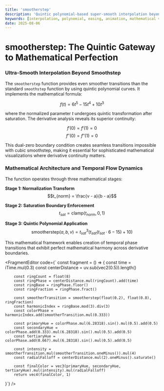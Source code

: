 ```yaml
---
title: 'smootherstep'
description: 'Quintic polynomial-based super-smooth interpolation beyond smoothstep'
keywords: [interpolation, polynomial, easing, animation, mathematical visualization]
date: 2025-08-06
---
```



# smootherstep: The Quintic Gateway to Mathematical Perfection

### Ultra-Smooth Interpolation Beyond Smoothstep

The `smootherstep` function provides even smoother transitions than the standard `smoothstep` function by using quintic polynomial curves. It implements the mathematical formula:

$$f(t) = 6t^5 - 15t^4 + 10t^3$$

where the normalized parameter $t$ undergoes quintic transformation after saturation. The derivative analysis reveals its superior continuity:

$$f'(0) = f'(1) = 0$$
$$f''(0) = f''(1) = 0$$

This dual-zero boundary condition creates seamless transitions impossible with cubic smoothstep, making it essential for sophisticated mathematical visualizations where derivative continuity matters.

### Mathematical Architecture and Temporal Flow Dynamics

The function operates through three mathematical stages:

**Stage 1: Normalization Transform**
$$t_{norm} = \frac{v - a}{b - a}$$

**Stage 2: Saturation Boundary Enforcement**
$$t_{sat} = \text{clamp}(t_{norm}, 0, 1)$$

**Stage 3: Quintic Polynomial Application**
$$\text{smootherstep}(a,b,v) = t_{sat}^3(t_{sat}(t_{sat} \cdot 6 - 15) + 10)$$

This mathematical framework enables creation of temporal phase transitions that exhibit perfect mathematical harmony across derivative boundaries.

<FragmentEditor
        code={`
const fragment = () => {
        const time = iTime.mul(0.3)
        const centerDistance = uv.sub(vec2(0.5)).length()

        const ringCount = float(8)
        const ringPhase = centerDistance.mul(ringCount).add(time)
        const ringBase = ringPhase.floor()
        const ringFraction = ringPhase.fract()

        const smootherTransition = smootherstep(float(0.2), float(0.8), ringFraction)
        const harmonicIndex = ringBase.mod(3).div(3)
        const colorPhase = harmonicIndex.add(smootherTransition.mul(0.333))

        const primaryHue = colorPhase.mul(6.28318).sin().mul(0.5).add(0.5)
        const secondaryHue = colorPhase.add(0.333).mul(6.28318).sin().mul(0.5).add(0.5)
        const tertiaryHue = colorPhase.add(0.667).mul(6.28318).sin().mul(0.5).add(0.5)

        const intensity = smootherTransition.mul(smootherTransition.oneMinus()).mul(4)
        const radialFalloff = centerDistance.mul(2).oneMinus().saturate()

        const finalColor = vec3(primaryHue, secondaryHue, tertiaryHue).mul(intensity).mul(radialFalloff)
        return vec4(finalColor, 1)

}`}
/>
